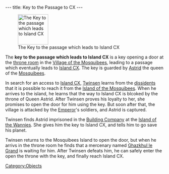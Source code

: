 ---
title: Key to the Passage to CX
---

[[Image:Key_to_the_passage_to_CX.png|right|96px|thumb|The Key to the passage which leads to Island CX]]

The '''key to the passage which leads to Island CX''' is a key opening a door at the [[throne room]] in the [[Village of the Mosquibees]], leading to a passage which eventually leads to [[Island CX]]. The key is guarded by [[Astrid]] the queen of the [[Mosquibees]].

In search for an access to [[Island CX]], [[Twinsen]] learns from the [[dissidents]] that it is possible to reach it from the [[Island of the Mosquibees]]. When he arrives to the island, he learns that the way to Island CX is blcoked by the throne of Queen Astrid. After Twinsen proves his loyalty to her, she promises to open the door for him using the key. But soon after that, the village is attacked by the [[Emperor]]'s soldiers, and Astrid is captured.

Twinsen finds Astrid imprisoned in the [[Building Company]] at the [[Island of the Wannies]]. She gives him the key to Island CX, and tells him to go save his planet.

Twinsen returns to the Mosquibees Island to open the door, but when he arrivs in the throne room he finds that a mercenary named [[Ghazkhul le Grand]] is waiting for him. After Twinsen defeats him, he can safely enter the open the throne with the key, and finally reach Island CX.

[[Category:Objects]]